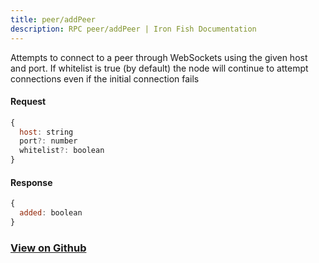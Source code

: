 ```yaml
---
title: peer/addPeer
description: RPC peer/addPeer | Iron Fish Documentation
---
```


Attempts to connect to a peer through WebSockets using the given host and port. If whitelist is true (by default) the node will continue to attempt connections even if the initial connection fails

#### Request

```js
{
  host: string
  port?: number
  whitelist?: boolean
}
```

#### Response

```js
{
  added: boolean
}
```

### [View on Github](https://github.com/iron-fish/ironfish/blob/master/ironfish/src/rpc/routes/peer/addPeer.ts)
